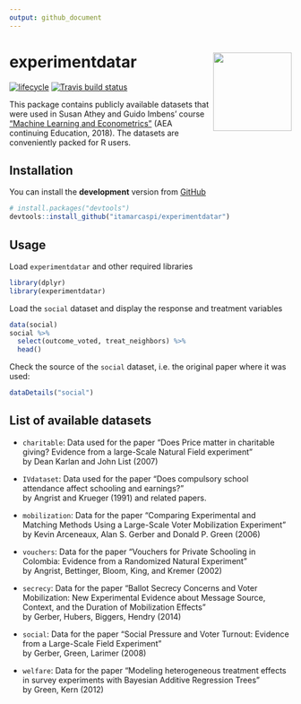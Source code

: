 ```yaml
---
output: github_document
---
```


<!-- README.md is generated from README.Rmd. Please edit that file -->

# experimentdatar <img src="man/figures/logo.png" align="right" height=140/>

[![lifecycle](https://img.shields.io/badge/lifecycle-experimental-orange.svg)](https://www.tidyverse.org/lifecycle/#experimental)
[![Travis build status](https://travis-ci.org/itamarcaspi/experimentdatar.svg?branch=master)](https://travis-ci.org/itamarcaspi/experimentdatar)

This package contains publicly available datasets that were used in Susan Athey and Guido Imbens' course ["Machine Learning and Econometrics"](https://www.aeaweb.org/conference/cont-ed/2018-webcasts) (AEA continuing Education, 2018). The datasets are conveniently packed for R users.

## Installation

You can install the **development** version from
[GitHub](https://github.com/itamarcaspi/experimentdatar/)

```r
# install.packages("devtools")
devtools::install_github("itamarcaspi/experimentdatar")
```

## Usage

Load `experimentdatar` and other required libraries
```r
library(dplyr)
library(experimentdatar)
```

Load the `social` dataset and display the response and treatment variables

```r
data(social)  
social %>% 
  select(outcome_voted, treat_neighbors) %>% 
  head()
```

Check the source of the `social` dataset, i.e. the original paper where it was used:

```r
dataDetails("social")
```


## List of available datasets

* `charitable`: Data used for the paper "Does Price matter in charitable giving? Evidence from a large-Scale Natural Field experiment"  
by Dean Karlan and John List (2007)

* `IVdataset`: Data used for the paper "Does compulsory school attendance affect schooling and earnings?"  
by Angrist and Krueger (1991) and related papers.

* `mobilization`: Data for the paper "Comparing Experimental and Matching Methods Using a Large-Scale Voter Mobilization Experiment"  
by Kevin Arceneaux, Alan S. Gerber and Donald P. Green (2006)

* `vouchers`: Data for the paper "Vouchers for Private Schooling in Colombia: Evidence from a Randomized Natural Experiment"  
by Angrist, Bettinger, Bloom, King, and Kremer (2002)

* `secrecy`: Data for the paper "Ballot Secrecy Concerns and Voter Mobilization: New Experimental Evidence about Message Source, Context, and the Duration of Mobilization Effects"  
by Gerber, Hubers, Biggers, Hendry (2014)

* `social`: Data for the paper "Social Pressure and Voter Turnout: Evidence from a Large-Scale Field Experiment"  
by Gerber, Green, Larimer (2008)

* `welfare`: Data for the paper "Modeling heterogeneous treatment effects in survey experiments with Bayesian Additive Regression Trees"  
by Green, Kern (2012)
